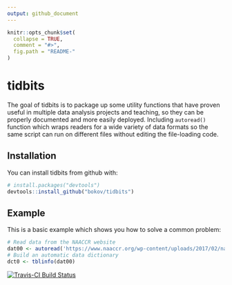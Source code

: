 ```yaml
---
output: github_document
---
```


<!-- README.md is generated from README.Rmd. Please edit that file -->

```r
knitr::opts_chunk$set(
  collapse = TRUE,
  comment = "#>",
  fig.path = "README-"
)
```

# tidbits

The goal of tidbits is to package up some utility functions that have proven 
useful in multiple data analysis projects and teaching, so they can be 
properly documented and more easily deployed. Including `autoread()` function
which wraps readers for a wide variety of data formats so the same script can
run on different files without editing the file-loading code.

## Installation

You can install tidbits from github with:

```r
# install.packages("devtools")
devtools::install_github("bokov/tidbits")
```

## Example

This is a basic example which shows you how to solve a common problem:

```r
# Read data from the NAACCR website
dat00 <- autoread('https://www.naaccr.org/wp-content/uploads/2017/02/naaccr_cina_2009_2013_stage.sas7bdat');
# Build an automatic data dictionary
dct0 <- tblinfo(dat00)

```

[![Travis-CI Build Status](https://travis-ci.org/bokov/tidbits.svg?branch=master)](https://travis-ci.org/bokov/tidbits)
